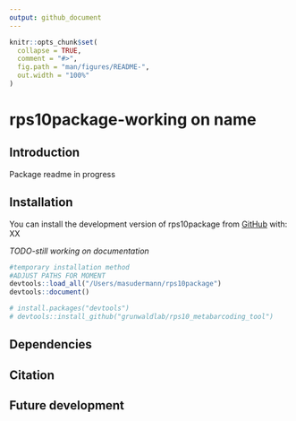 ```yaml
---
output: github_document
---
```


<!-- README.md is generated from README.Rmd. Please edit that file -->

```r
knitr::opts_chunk$set(
  collapse = TRUE,
  comment = "#>",
  fig.path = "man/figures/README-",
  out.width = "100%"
)
```

# rps10package-working on name    

## Introduction

<!-- badges: start -->
<!-- badges: end -->

Package readme in progress

## Installation

You can install the development version of rps10package from [GitHub](https://github.com/) with: XX

*TODO-still working on documentation*

```r
#temporary installation method
#ADJUST PATHS FOR MOMENT
devtools::load_all("/Users/masudermann/rps10package")
devtools::document()

# install.packages("devtools")
# devtools::install_github("grunwaldlab/rps10_metabarcoding_tool")
```

## Dependencies

## Citation

## Future development
